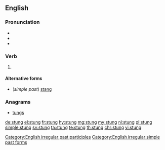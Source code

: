 ==English==

===Pronunciation===
* {{IPA|/stʌŋ/|lang=en}}
* {{audio|En-us-stung.ogg|Audio (US)|lang=en}}
* {{rhymes|ʌŋ|lang=en}}

===Verb===
{{head|en}}

# {{en-past of|sting}}

====Alternative forms====
* (''simple past'') [[stang]]

===Anagrams===
* [[tungs#English|tungs]]

[[Category:English irregular past participles]]
[[Category:English irregular simple past forms]]

[[de:stung]]
[[el:stung]]
[[fr:stung]]
[[hy:stung]]
[[mg:stung]]
[[my:stung]]
[[nl:stung]]
[[pl:stung]]
[[simple:stung]]
[[sv:stung]]
[[ta:stung]]
[[te:stung]]
[[th:stung]]
[[chr:stung]]
[[vi:stung]]
